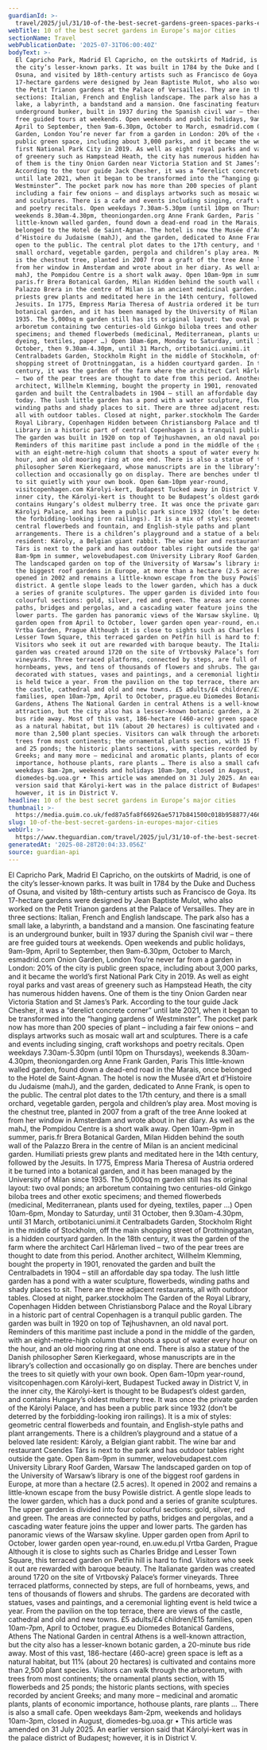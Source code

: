 ```yaml
---
guardianId: >-
  travel/2025/jul/31/10-of-the-best-secret-gardens-green-spaces-parks-europe-major-cities
webTitle: 10 of the best secret gardens in Europe’s major cities
sectionName: Travel
webPublicationDate: '2025-07-31T06:00:40Z'
bodyText: >-
  El Capricho Park, Madrid El Capricho, on the outskirts of Madrid, is one of
  the city’s lesser-known parks. It was built in 1784 by the Duke and Duchess of
  Osuna, and visited by 18th-century artists such as Francisco de Goya. Its
  17-hectare gardens were designed by Jean Baptiste Mulot, who also worked on
  the Petit Trianon gardens at the Palace of Versailles. They are in three
  sections: Italian, French and English landscape. The park also has a small
  lake, a labyrinth, a bandstand and a mansion. One fascinating feature is an
  underground bunker, built in 1937 during the Spanish civil war – there are
  free guided tours at weekends. Open weekends and public holidays, 9am-9pm,
  April to September, then 9am-6.30pm, October to March, esmadrid.com Onion
  Garden, London You’re never far from a garden in London: 20% of the city is
  public green space, including about 3,000 parks, and it became the world’s
  first National Park City in 2019. As well as eight royal parks and vast areas
  of greenery such as Hampstead Heath, the city has numerous hidden havens. One
  of them is the tiny Onion Garden near Victoria Station and St James’s Park.
  According to the tour guide Jack Chesher, it was a “derelict concrete corner”
  until late 2021, when it began to be transformed into the “hanging gardens of
  Westminster”. The pocket park now has more than 200 species of plant –
  including a fair few onions – and displays artworks such as mosaic wall art
  and sculptures. There is a cafe and events including singing, craft workshops
  and poetry recitals. Open weekdays 7.30am-5.30pm (until 10pm on Thursdays),
  weekends 8.30am-4.30pm, theoniongarden.org Anne Frank Garden, Paris This
  little-known walled garden, found down a dead-end road in the Marais, once
  belonged to the Hotel de Saint-Agnan. The hotel is now the Musée d’Art et
  d’Histoire du Judaisme (mahJ), and the garden, dedicated to Anne Frank, is
  open to the public. The central plot dates to the 17th century, and there is a
  small orchard, vegetable garden, pergola and children’s play area. Most moving
  is the chestnut tree, planted in 2007 from a graft of the tree Anne looked at
  from her window in Amsterdam and wrote about in her diary. As well as the
  mahJ, the Pompidou Centre is a short walk away. Open 10am-9pm in summer,
  paris.fr Brera Botanical Garden, Milan Hidden behind the south wall of the
  Palazzo Brera in the centre of Milan is an ancient medicinal garden. Humiliati
  priests grew plants and meditated here in the 14th century, followed by the
  Jesuits. In 1775, Empress Maria Theresa of Austria ordered it be turned into a
  botanical garden, and it has been managed by the University of Milan since
  1935. The 5,000sq m garden still has its original layout: two oval ponds; an
  arboretum containing two centuries-old Ginkgo biloba trees and other exotic
  specimens; and themed flowerbeds (medicinal, Mediterranean, plants used for
  dyeing, textiles, paper …) Open 10am-6pm, Monday to Saturday, until 31
  October, then 9.30am-4.30pm, until 31 March, ortibotanici.unimi.it
  Centralbadets Garden, Stockholm Right in the middle of Stockholm, off the main
  shopping street of Drottninggatan, is a hidden courtyard garden. In the 18th
  century, it was the garden of the farm where the architect Carl Hårleman lived
  – two of the pear trees are thought to date from this period. Another
  architect, Willhelm Klemming, bought the property in 1901, renovated the
  garden and built the Centralbadets in 1904 – still an affordable day spa
  today. The lush little garden has a pond with a water sculpture, flowerbeds,
  winding paths and shady places to sit. There are three adjacent restaurants,
  all with outdoor tables. Closed at night, parker.stockholm The Garden of the
  Royal Library, Copenhagen Hidden between Christiansborg Palace and the Royal
  Library in a historic part of central Copenhagen is a tranquil public garden.
  The garden was built in 1920 on top of Tøjhushavnen, an old naval port.
  Reminders of this maritime past include a pond in the middle of the garden,
  with an eight-metre-high column that shoots a spout of water every hour on the
  hour, and an old mooring ring at one end. There is also a statue of the Danish
  philosopher Søren Kierkegaard, whose manuscripts are in the library’s
  collection and occasionally go on display. There are benches under the trees
  to sit quietly with your own book. Open 6am-10pm year-round,
  visitcopenhagen.com Károlyi-kert, Budapest Tucked away in District V, in the
  inner city, the Károlyi-kert is thought to be Budapest’s oldest garden, and
  contains Hungary’s oldest mulberry tree. It was once the private garden of the
  Károlyi Palace, and has been a public park since 1932 (don’t be deterred by
  the forbidding-looking iron railings). It is a mix of styles: geometric
  central flowerbeds and fountain, and English-style paths and plant
  arrangements. There is a children’s playground and a statue of a beloved late
  resident: Károly, a Belgian giant rabbit. The wine bar and restaurant Csendes
  Társ is next to the park and has outdoor tables right outside the gate. Open
  8am-9pm in summer, welovebudapest.com University Library Roof Garden, Warsaw
  The landscaped garden on top of the University of Warsaw’s library is one of
  the biggest roof gardens in Europe, at more than a hectare (2.5 acres). It
  opened in 2002 and remains a little-known escape from the busy Powiśle
  district. A gentle slope leads to the lower garden, which has a duck pond and
  a series of granite sculptures. The upper garden is divided into four
  colourful sections: gold, silver, red and green. The areas are connected by
  paths, bridges and pergolas, and a cascading water feature joins the upper and
  lower parts. The garden has panoramic views of the Warsaw skyline. Upper
  garden open from April to October, lower garden open year-round, en.uw.edu.pl
  Vrtba Garden, Prague Although it is close to sights such as Charles Bridge and
  Lesser Town Square, this terraced garden on Petřín hill is hard to find.
  Visitors who seek it out are rewarded with baroque beauty. The Italianate
  garden was created around 1720 on the site of Vrtbovský Palace’s former
  vineyards. Three terraced platforms, connected by steps, are full of
  hornbeams, yews, and tens of thousands of flowers and shrubs. The gardens are
  decorated with statues, vases and paintings, and a ceremonial lighting event
  is held twice a year. From the pavilion on the top terrace, there are views of
  the castle, cathedral and old and new towns. £5 adults/£4 children/£15
  families, open 10am-7pm, April to October, prague.eu Diomedes Botanical
  Gardens, Athens The National Garden in central Athens is a well-known
  attraction, but the city also has a lesser-known botanic garden, a 20-minute
  bus ride away. Most of this vast, 186-hectare (460-acre) green space is left
  as a natural habitat, but 11% (about 20 hectares) is cultivated and contains
  more than 2,500 plant species. Visitors can walk through the arboretum, with
  trees from most continents; the ornamental plants section, with 15 flowerbeds
  and 25 ponds; the historic plants sections, with species recorded by ancient
  Greeks; and many more – medicinal and aromatic plants, plants of economic
  importance, hothouse plants, rare plants … There is also a small cafe. Open
  weekdays 8am-2pm, weekends and holidays 10am-3pm, closed in August,
  diomedes-bg.uoa.gr • This article was amended on 31 July 2025. An earlier
  version said that Károlyi-kert was in the palace district of Budapest;
  however, it is in District V.
headline: 10 of the best secret gardens in Europe’s major cities
thumbnail: >-
  https://media.guim.co.uk/fed87a5fa8f66926ae5717b841500c018b958877/466_0_4816_3854/500.jpg
slug: 10-of-the-best-secret-gardens-in-europes-major-cities
webUrl: >-
  https://www.theguardian.com/travel/2025/jul/31/10-of-the-best-secret-gardens-green-spaces-parks-europe-major-cities
generatedAt: '2025-08-28T20:04:33.056Z'
source: guardian-api
---
```

El Capricho Park, Madrid El Capricho, on the outskirts of Madrid, is one of the city’s lesser-known parks. It was built in 1784 by the Duke and Duchess of Osuna, and visited by 18th-century artists such as Francisco de Goya. Its 17-hectare gardens were designed by Jean Baptiste Mulot, who also worked on the Petit Trianon gardens at the Palace of Versailles. They are in three sections: Italian, French and English landscape. The park also has a small lake, a labyrinth, a bandstand and a mansion. One fascinating feature is an underground bunker, built in 1937 during the Spanish civil war – there are free guided tours at weekends. Open weekends and public holidays, 9am-9pm, April to September, then 9am-6.30pm, October to March, esmadrid.com Onion Garden, London You’re never far from a garden in London: 20% of the city is public green space, including about 3,000 parks, and it became the world’s first National Park City in 2019. As well as eight royal parks and vast areas of greenery such as Hampstead Heath, the city has numerous hidden havens. One of them is the tiny Onion Garden near Victoria Station and St James’s Park. According to the tour guide Jack Chesher, it was a “derelict concrete corner” until late 2021, when it began to be transformed into the “hanging gardens of Westminster”. The pocket park now has more than 200 species of plant – including a fair few onions – and displays artworks such as mosaic wall art and sculptures. There is a cafe and events including singing, craft workshops and poetry recitals. Open weekdays 7.30am-5.30pm (until 10pm on Thursdays), weekends 8.30am-4.30pm, theoniongarden.org Anne Frank Garden, Paris This little-known walled garden, found down a dead-end road in the Marais, once belonged to the Hotel de Saint-Agnan. The hotel is now the Musée d’Art et d’Histoire du Judaisme (mahJ), and the garden, dedicated to Anne Frank, is open to the public. The central plot dates to the 17th century, and there is a small orchard, vegetable garden, pergola and children’s play area. Most moving is the chestnut tree, planted in 2007 from a graft of the tree Anne looked at from her window in Amsterdam and wrote about in her diary. As well as the mahJ, the Pompidou Centre is a short walk away. Open 10am-9pm in summer, paris.fr Brera Botanical Garden, Milan Hidden behind the south wall of the Palazzo Brera in the centre of Milan is an ancient medicinal garden. Humiliati priests grew plants and meditated here in the 14th century, followed by the Jesuits. In 1775, Empress Maria Theresa of Austria ordered it be turned into a botanical garden, and it has been managed by the University of Milan since 1935. The 5,000sq m garden still has its original layout: two oval ponds; an arboretum containing two centuries-old Ginkgo biloba trees and other exotic specimens; and themed flowerbeds (medicinal, Mediterranean, plants used for dyeing, textiles, paper …) Open 10am-6pm, Monday to Saturday, until 31 October, then 9.30am-4.30pm, until 31 March, ortibotanici.unimi.it Centralbadets Garden, Stockholm Right in the middle of Stockholm, off the main shopping street of Drottninggatan, is a hidden courtyard garden. In the 18th century, it was the garden of the farm where the architect Carl Hårleman lived – two of the pear trees are thought to date from this period. Another architect, Willhelm Klemming, bought the property in 1901, renovated the garden and built the Centralbadets in 1904 – still an affordable day spa today. The lush little garden has a pond with a water sculpture, flowerbeds, winding paths and shady places to sit. There are three adjacent restaurants, all with outdoor tables. Closed at night, parker.stockholm The Garden of the Royal Library, Copenhagen Hidden between Christiansborg Palace and the Royal Library in a historic part of central Copenhagen is a tranquil public garden. The garden was built in 1920 on top of Tøjhushavnen, an old naval port. Reminders of this maritime past include a pond in the middle of the garden, with an eight-metre-high column that shoots a spout of water every hour on the hour, and an old mooring ring at one end. There is also a statue of the Danish philosopher Søren Kierkegaard, whose manuscripts are in the library’s collection and occasionally go on display. There are benches under the trees to sit quietly with your own book. Open 6am-10pm year-round, visitcopenhagen.com Károlyi-kert, Budapest Tucked away in District V, in the inner city, the Károlyi-kert is thought to be Budapest’s oldest garden, and contains Hungary’s oldest mulberry tree. It was once the private garden of the Károlyi Palace, and has been a public park since 1932 (don’t be deterred by the forbidding-looking iron railings). It is a mix of styles: geometric central flowerbeds and fountain, and English-style paths and plant arrangements. There is a children’s playground and a statue of a beloved late resident: Károly, a Belgian giant rabbit. The wine bar and restaurant Csendes Társ is next to the park and has outdoor tables right outside the gate. Open 8am-9pm in summer, welovebudapest.com University Library Roof Garden, Warsaw The landscaped garden on top of the University of Warsaw’s library is one of the biggest roof gardens in Europe, at more than a hectare (2.5 acres). It opened in 2002 and remains a little-known escape from the busy Powiśle district. A gentle slope leads to the lower garden, which has a duck pond and a series of granite sculptures. The upper garden is divided into four colourful sections: gold, silver, red and green. The areas are connected by paths, bridges and pergolas, and a cascading water feature joins the upper and lower parts. The garden has panoramic views of the Warsaw skyline. Upper garden open from April to October, lower garden open year-round, en.uw.edu.pl Vrtba Garden, Prague Although it is close to sights such as Charles Bridge and Lesser Town Square, this terraced garden on Petřín hill is hard to find. Visitors who seek it out are rewarded with baroque beauty. The Italianate garden was created around 1720 on the site of Vrtbovský Palace’s former vineyards. Three terraced platforms, connected by steps, are full of hornbeams, yews, and tens of thousands of flowers and shrubs. The gardens are decorated with statues, vases and paintings, and a ceremonial lighting event is held twice a year. From the pavilion on the top terrace, there are views of the castle, cathedral and old and new towns. £5 adults/£4 children/£15 families, open 10am-7pm, April to October, prague.eu Diomedes Botanical Gardens, Athens The National Garden in central Athens is a well-known attraction, but the city also has a lesser-known botanic garden, a 20-minute bus ride away. Most of this vast, 186-hectare (460-acre) green space is left as a natural habitat, but 11% (about 20 hectares) is cultivated and contains more than 2,500 plant species. Visitors can walk through the arboretum, with trees from most continents; the ornamental plants section, with 15 flowerbeds and 25 ponds; the historic plants sections, with species recorded by ancient Greeks; and many more – medicinal and aromatic plants, plants of economic importance, hothouse plants, rare plants … There is also a small cafe. Open weekdays 8am-2pm, weekends and holidays 10am-3pm, closed in August, diomedes-bg.uoa.gr • This article was amended on 31 July 2025. An earlier version said that Károlyi-kert was in the palace district of Budapest; however, it is in District V.

